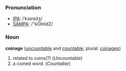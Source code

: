 ===Pronunciation===
*[[w:IPA|IPA]]: /ˈkɔɪnɪdʒ/
*[[w:SAMPA|SAMPA]]: /"kOInIdZ/

===Noun===
'''coinage''' ([[uncountable]] and [[countable]]; plural: [[coinages]])

# related to coins(?) (''Uncountable'')
# a coined word. (''Countable'')